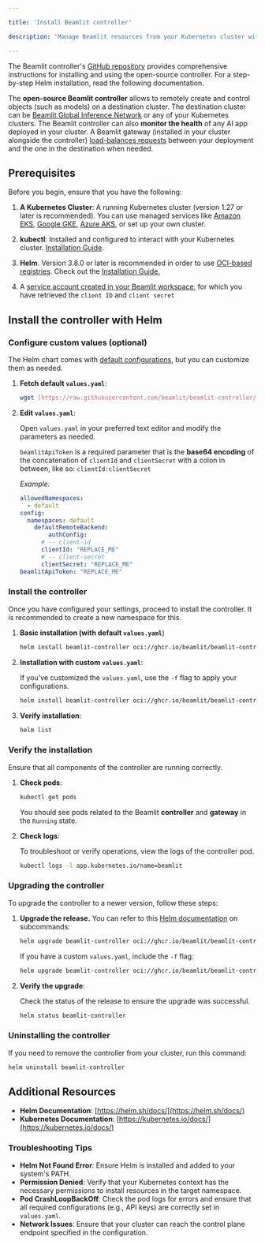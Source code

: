 ```yaml
---

title: 'Install Beamlit controller'

description: 'Manage Beamlit resources from your Kubernetes cluster with the Beamlit controller.'

---
```


<Tip>The Beamlit controller's [GitHub repository](https://github.com/beamlit/beamlit-controller/) provides comprehensive instructions for installing and using the open-source controller. For a step-by-step Helm installation, read the following documentation.</Tip>

The **open-source Beamlit controller** allows to remotely create and control objects (such as models) on a destination cluster. The destination cluster can be [Beamlit Global Inference Network](../Global-Inference-Network.mdx) or any of your Kubernetes clusters. The Beamlit controller can also **monitor the health** of any AI app deployed in your cluster. A Beamlit gateway (installed in your cluster alongside the controller) [load-balances requests](Model-overflow.mdx) between your deployment and the one in the destination when needed.

## Prerequisites

Before you begin, ensure that you have the following:

1. **A Kubernetes Cluster**: A running Kubernetes cluster (version 1.27 or later is recommended). You can use managed services like [Amazon EKS](https://aws.amazon.com/eks/), [Google GKE](https://cloud.google.com/kubernetes-engine), [Azure AKS](https://azure.microsoft.com/services/kubernetes-service/), or set up your own cluster.
2. **kubectl**: Installed and configured to interact with your Kubernetes cluster. [Installation Guide](https://kubernetes.io/docs/tasks/tools/install-kubectl/).

1. **Helm**. Version 3.8.0 or later is recommended in order to use [OCI-based registries](https://helm.sh/docs/topics/registries/). Check out the [Installation Guide.](https://helm.sh/docs/intro/install/)
1. A [service account created in your Beamlit workspace](../../Security/Service-accounts.mdx), for which you have retrieved the `client ID` and `client secret`

## Install the controller with Helm

### Configure custom values (optional)

The Helm chart comes with [default configurations](https://github.com/beamlit/beamlit-controller/blob/main/chart/values.yaml), but you can customize them as needed.

1. **Fetch default `values.yaml`**:
    
    ```bash
    wget [https://raw.githubusercontent.com/beamlit/beamlit-controller/refs/heads/main/chart/values.yaml](https://raw.githubusercontent.com/beamlit/beamlit-controller/refs/heads/main/chart/values.yaml?token=GHSAT0AAAAAAC2IZP4DHT72ZONKI75SRY74ZZTSIFQ)
    ```
    
2. **Edit `values.yaml`**:
    
    Open `values.yaml` in your preferred text editor and modify the parameters as needed. 
    
    <Warning>`beamlitApiToken` is a required parameter that is the **base64 encoding** of the concatenation of `clientId` and `clientSecret` with a colon in between, like so: `clientId:clientSecret`</Warning>
    
    *Example:*
    
    ```yaml
    allowedNamespaces:
      - default
    config:
      namespaces: default
    	defaultRemoteBackend:
    		authConfig:
          # -- client-id
          clientId: "REPLACE_ME"
          # -- client-secret
          clientSecret: "REPLACE_ME"
    beamlitApiToken: "REPLACE_ME"
    ```
    

### Install the controller

Once you have configured your settings, proceed to install the controller. It is recommended to create a new namespace for this.

1. **Basic installation (with default `values.yaml`**)
    
    ```bash
    helm install beamlit-controller oci://ghcr.io/beamlit/beamlit-controller-chart
    ```
    
2. **Installation with custom `values.yaml`**:
    
    If you've customized the `values.yaml`, use the `-f` flag to apply your configurations.
    
    ```bash
    helm install beamlit-controller oci://ghcr.io/beamlit/beamlit-controller-chart -f values.yaml
    ```
    
3. **Verify installation**:
    
    ```bash
    helm list
    ```
    

### Verify the installation

Ensure that all components of the controller are running correctly.

1. **Check pods**:
    
    ```bash
    kubectl get pods
    ```
    
    You should see pods related to the Beamlit **controller** and **gateway** in the `Running` state.
    

1. **Check logs**:
    
    To troubleshoot or verify operations, view the logs of the controller pod.
    
    ```bash
    kubectl logs -l app.kubernetes.io/name=beamlit
    ```
    

### Upgrading the controller

To upgrade the controller to a newer version, follow these steps:

1. **Upgrade the release.** You can refer to this [Helm documentation](https://helm.sh/docs/topics/registries/#other-subcommands) on subcommands:
    
    ```bash
    helm upgrade beamlit-controller oci://ghcr.io/beamlit/beamlit-controller-chart
    ```
    
    If you have a custom `values.yaml`, include the `-f` flag:
    
    ```bash
    helm upgrade beamlit-controller oci://ghcr.io/beamlit/beamlit-controller-chart -f values.yaml
    ```
    

1. **Verify the upgrade**:
    
    Check the status of the release to ensure the upgrade was successful.
    
    ```bash
    helm status beamlit-controller
    ```
    

### Uninstalling the controller

If you need to remove the controller from your cluster, run this command:

```bash
helm uninstall beamlit-controller
```

## Additional Resources

- **Helm Documentation**: [https://helm.sh/docs/](https://helm.sh/docs/)
- **Kubernetes Documentation**: [https://kubernetes.io/docs/](https://kubernetes.io/docs/)

### Troubleshooting Tips

- **Helm Not Found Error**: Ensure Helm is installed and added to your system's PATH.
- **Permission Denied**: Verify that your Kubernetes context has the necessary permissions to install resources in the target namespace.
- **Pod CrashLoopBackOff**: Check the pod logs for errors and ensure that all required configurations (e.g., API keys) are correctly set in `values.yaml`.
- **Network Issues**: Ensure that your cluster can reach the control plane endpoint specified in the configuration.